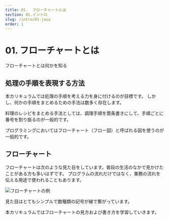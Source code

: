 ```yaml
---
title: 01.  フローチャートとは
section: 01.イントロ
slug: /intro/01-java
order: 1
---
```


# 01. フローチャートとは

<p className="goal">フローチャートとは何かを知る</p>

## 処理の手順を表現する方法

本カリキュラムでは処理の手順を考える力を身に付けるのが目標です。
しかし、何かの手順をまとめるための手法は数多く存在します。

料理のレシピをまとめる手法としては、調理手順を箇条書きにして、手順ごとに番号を割り振るのが一般的です。

プログラミングにおいてはフローチャート（フロー図）と呼ばれる図を使うのが一般的です。

## フローチャート

フローチャートは次のような見た目をしています。普段の生活のなかで見かけたことがある方も多いはずです。
プログラムの流れだけではなく、業務の流れを伝える用途で使われることもあります。

![フローチャートの例](./flowchart-sample.svg)

見た目はとてもシンプルで数種類の記号が線で繋がっています。

本カリキュラムではフローチャートの見方および書き方を学習していきます。

